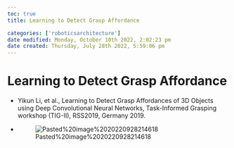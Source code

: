 ```yaml
---
toc: true
title: Learning to Detect Grasp Affordance

categories: ['roboticsarchitecture']
date modified: Monday, October 10th 2022, 2:02:23 pm
date created: Thursday, July 28th 2022, 5:59:06 pm
---
```


# Learning to Detect Grasp Affordance
- Yikun Li, et al., Learning to Detect Grasp Affordances of 3D Objects using Deep Convolutional Neural Networks, Task-Informed Grasping workshop (TIG-II), RSS2019, Germany 2019.
- ![Pasted%20image%2020220928214618](images/Pasted%20image%2020220928214618.png)



